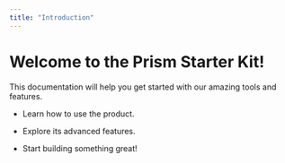```yaml
---
title: "Introduction"
---
```


# Welcome to the Prism Starter Kit!

This documentation will help you get started with our amazing tools and features.

* Learn how to use the product.

* Explore its advanced features.

* Start building something great!

<Tabs>
  <Tab title="Tab 1">

  </Tab>

  <Tab title="Tab 2">

  </Tab>

  <Tab title="Tab 3">

  </Tab>

  <Tab title="Tab 4">

  </Tab>

  <Tab title="Tab 5">

  </Tab>

  <Tab title="Tab 6">

  </Tab>

  <Tab title="Tab 7" />
</Tabs>